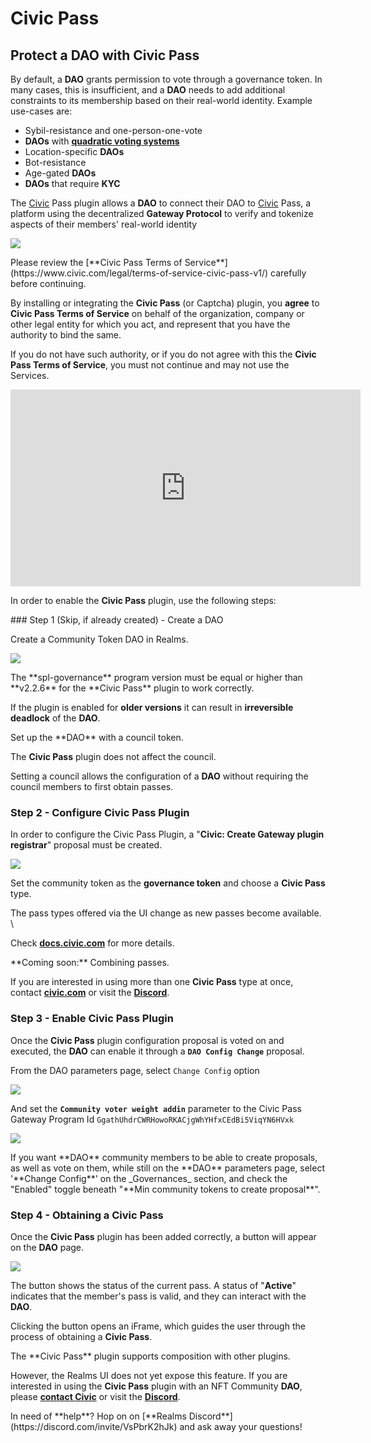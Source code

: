 
# Civic Pass

## Protect a DAO with Civic Pass

By default, a **DAO** grants permission to vote through a governance token. In many cases, this is insufficient, and a **DAO** needs to add additional constraints to its membership based on their real-world identity. Example use-cases are:

* Sybil-resistance and one-person-one-vote
* **DAOs** with [**quadratic voting systems**](https://en.wikipedia.org/wiki/Quadratic\_voting)
* Location-specific **DAOs**
* Bot-resistance
* Age-gated **DAOs**
* **DAOs** that require **KYC**

The [Civic](https://www.civic.com/) Pass plugin allows a **DAO** to connect their DAO to [Civic](https://www.civic.com/) Pass, a platform using the decentralized **Gateway Protocol** to verify and tokenize aspects of their members' real-world identity

![](https://296656056-files.gitbook.io/~/files/v0/b/gitbook-x-prod.appspot.com/o/spaces%2FDpqMXquEKUvr1Me1kPpW%2Fuploads%2FsqMz4uFANTu9T77t4X2p%2FHow-CP-Works.png?alt=media&#x26;token=df3113b7-de39-407e-a5c0-0c15d3501c79)

<Callout type="info" emoji="ℹ️">
Please review the [**Civic Pass Terms of Service**](https://www.civic.com/legal/terms-of-service-civic-pass-v1/) carefully before continuing.

By installing or integrating the **Civic Pass** (or Captcha) plugin, you **agree** to **Civic Pass Terms of Service** on behalf of the organization, company or other legal entity for which you act, and represent that you have the authority to bind the same.

If you do not have such authority, or if you do not agree with this the **Civic Pass Terms of Service**, you must not continue and may not use the Services.
</Callout>

<Callout type="info" emoji="▶️">
<iframe width="560" height="315" src="https://www.youtube.com/embed/mE2yV77rxVw?si=M86LjHZcc8_fXrgf" title="YouTube video player" frameborder="0" allow="accelerometer; autoplay; clipboard-write; encrypted-media; gyroscope; picture-in-picture; web-share" allowfullscreen></iframe>
</Callout>

In order to enable the **Civic Pass** plugin, use the following steps:

<Steps>
### Step 1 (Skip, if already created) - Create a DAO

Create a Community Token DAO in Realms.

![](../source/civicpass/civicpass1.png)

<Callout type="error" emoji="🚨">
The **spl-governance** program version must be equal or higher than **v2.2.6** for the **Civic Pass** plugin to work correctly.

If the plugin is enabled for **older versions** it can result in **irreversible deadlock** of the **DAO**.
</Callout>

<Callout type="info" emoji="ℹ️">
Set up the **DAO** with a council token.

The **Civic Pass** plugin does not affect the council.

Setting a council allows the configuration of a **DAO** without requiring the council members to first obtain passes.
</Callout>

### Step 2 - Configure Civic Pass Plugin

In order to configure the Civic Pass Plugin, a "**Civic: Create Gateway plugin registrar**" proposal must be created.

![](../source/civicpass/civicpass2.png)

Set the community token as the **governance token** and choose a **Civic Pass** type​.

<Callout type="info" emoji="ℹ️">
The pass types offered via the UI change as new passes become available. \

Check [**docs.civic.com**](https://docs.civic.com) for more details.
</Callout>

<Callout type="info" emoji="ℹ️">
**Coming soon:** Combining passes.

If you are interested in using more than one **Civic Pass** type at once, contact [**civic.com**](https://www.civic.com/contact-us/) or visit the [**Discord**](https://discord.gg/8H5Kdtr5Wn).
</Callout>

### Step 3 - Enable Civic Pass Plugin

Once the **Civic Pass** plugin configuration proposal is voted on and executed, the **DAO** can enable it through a **`DAO Config Change`** proposal.

From the DAO parameters page, select `Change Config` option

![](../source/civicpass/civicpass3.png)

And set the **`Community voter weight addin`** parameter to the Civic Pass Gateway Program Id `GgathUhdrCWRHowoRKACjgWhYHfxCEdBi5ViqYN6HVxk`

![](../source/civicpass/civicpass4.png)

<Callout type="info" emoji="ℹ️">
If you want **DAO** community members to be able to create proposals, as well as vote on them, while still on the **DAO** parameters page, select '**Change Config**' on the _Governances_ section, and check the "Enabled" toggle beneath "**Min community tokens to create proposal**".
</Callout>

### Step 4 - Obtaining a Civic Pass

Once the **Civic Pass** plugin has been added correctly, a button will appear on the **DAO** page.

![](../source/civicpass/civicpass5.png)

The button shows the status of the current pass. A status of "**Active**" indicates that the member's pass is valid, and they can interact with the **DAO**.

Clicking the button opens an iFrame, which guides the user through the process of obtaining a **Civic Pass**.

<Callout type="info" emoji="ℹ️">
The **Civic Pass** plugin supports composition with other plugins.

However, the Realms UI does not yet expose this feature. If you are interested in using the **Civic Pass** plugin with an NFT Community **DAO**, please [**contact Civic**](https://www.civic.com/contact-us/) or visit the [**Discord**](https://discord.gg/8H5Kdtr5Wn).&#x20;
</Callout>
</Steps>

<Callout type="default" emoji="👉">
In need of **help**? Hop on on [**Realms Discord**](https://discord.com/invite/VsPbrK2hJk) and ask away your questions!
</Callout>